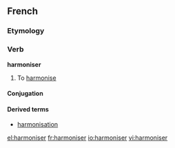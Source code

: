 ==French==

===Etymology===
{{suffix|harmonie|iser}}

===Verb===
'''harmoniser'''

# To [[harmonise]]

====Conjugation====
{{fr-conj-er|harmonis|avoir}}

====Derived terms====
*[[harmonisation]]

[[el:harmoniser]]
[[fr:harmoniser]]
[[io:harmoniser]]
[[vi:harmoniser]]